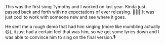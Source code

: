 ---
---

<Comment date="2023-02-15" author="ghstng">
  This was the first song Tymothy and I worked on last year. Kinda just passed back and forth with no expectations of ever releasing. 🤷🏾‍♂️ It was just cool to work with someone new and see where it goes.

  He sent me a rough demo that had him singing (more like mumbling actually 😆), it just had a certain feel that was him, so we got some lyrics down and I was able to convince him to sing on the final version.🎙️
</Comment>